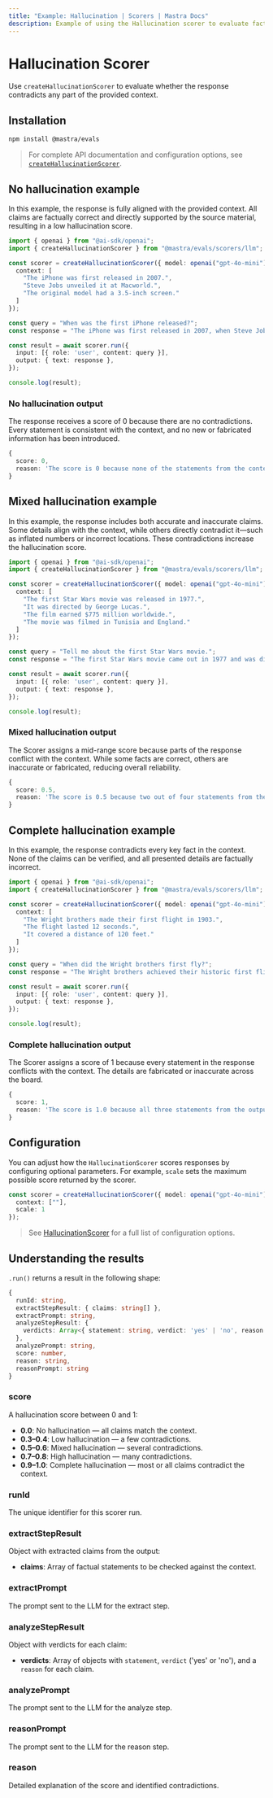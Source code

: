 ---
title: "Example: Hallucination | Scorers | Mastra Docs"
description: Example of using the Hallucination scorer to evaluate factual contradictions in responses.
---


# Hallucination Scorer

Use `createHallucinationScorer` to evaluate whether the response contradicts any part of the provided context.

## Installation

```bash copy
npm install @mastra/evals
```

> For complete API documentation and configuration options, see [`createHallucinationScorer`](/reference/scorers/hallucination).

## No hallucination example

In this example, the response is fully aligned with the provided context. All claims are factually correct and directly supported by the source material, resulting in a low hallucination score.

```typescript filename="src/example-no-hallucination.ts" showLineNumbers copy
import { openai } from "@ai-sdk/openai";
import { createHallucinationScorer } from "@mastra/evals/scorers/llm";

const scorer = createHallucinationScorer({ model: openai("gpt-4o-mini"), options: {
  context: [
    "The iPhone was first released in 2007.",
    "Steve Jobs unveiled it at Macworld.",
    "The original model had a 3.5-inch screen."
  ]
});

const query = "When was the first iPhone released?";
const response = "The iPhone was first released in 2007, when Steve Jobs unveiled it at Macworld. The original iPhone featured a 3.5-inch screen.";

const result = await scorer.run({
  input: [{ role: 'user', content: query }],
  output: { text: response },
});

console.log(result);
```

### No hallucination output

The response receives a score of 0 because there are no contradictions. Every statement is consistent with the context, and no new or fabricated information has been introduced.

```typescript
{
  score: 0,
  reason: 'The score is 0 because none of the statements from the context were contradicted by the output.'
}
```

## Mixed hallucination example

In this example, the response includes both accurate and inaccurate claims. Some details align with the context, while others directly contradict it—such as inflated numbers or incorrect locations. These contradictions increase the hallucination score.

```typescript filename="src/example-mixed-hallucination.ts" showLineNumbers copy
import { openai } from "@ai-sdk/openai";
import { createHallucinationScorer } from "@mastra/evals/scorers/llm";

const scorer = createHallucinationScorer({ model: openai("gpt-4o-mini"), options: {
  context: [
    "The first Star Wars movie was released in 1977.",
    "It was directed by George Lucas.",
    "The film earned $775 million worldwide.",
    "The movie was filmed in Tunisia and England."
  ]
});

const query = "Tell me about the first Star Wars movie.";
const response = "The first Star Wars movie came out in 1977 and was directed by George Lucas. It made over $1 billion at the box office and was filmed entirely in California.";

const result = await scorer.run({
  input: [{ role: 'user', content: query }],
  output: { text: response },
});

console.log(result);
```

### Mixed hallucination output

The Scorer assigns a mid-range score because parts of the response conflict with the context. While some facts are correct, others are inaccurate or fabricated, reducing overall reliability.

```typescript
{
  score: 0.5,
  reason: 'The score is 0.5 because two out of four statements from the output were contradicted by claims in the context, indicating a balance of accurate and inaccurate information.'
}
```

## Complete hallucination example

In this example, the response contradicts every key fact in the context. None of the claims can be verified, and all presented details are factually incorrect.

```typescript filename="src/example-complete-hallucination.ts" showLineNumbers copy
import { openai } from "@ai-sdk/openai";
import { createHallucinationScorer } from "@mastra/evals/scorers/llm";

const scorer = createHallucinationScorer({ model: openai("gpt-4o-mini"), options: {
  context: [
    "The Wright brothers made their first flight in 1903.",
    "The flight lasted 12 seconds.",
    "It covered a distance of 120 feet."
  ]
});

const query = "When did the Wright brothers first fly?";
const response = "The Wright brothers achieved their historic first flight in 1908. The flight lasted about 2 minutes and covered nearly a mile.";

const result = await scorer.run({
  input: [{ role: 'user', content: query }],
  output: { text: response },
});

console.log(result);

```

### Complete hallucination output

The Scorer assigns a score of 1 because every statement in the response conflicts with the context. The details are fabricated or inaccurate across the board.

```typescript
{
  score: 1,
  reason: 'The score is 1.0 because all three statements from the output directly contradict the context: the first flight was in 1903, not 1908; it lasted 12 seconds, not about 2 minutes; and it covered 120 feet, not nearly a mile.'
}
```

## Configuration

You can adjust how the `HallucinationScorer` scores responses by configuring optional parameters. For example, `scale` sets the maximum possible score returned by the scorer.

```typescript
const scorer = createHallucinationScorer({ model: openai("gpt-4o-mini"), options: {
  context: [""],
  scale: 1
});
```

> See [HallucinationScorer](/reference/scorers/hallucination.mdx) for a full list of configuration options.

## Understanding the results

`.run()` returns a result in the following shape:

```typescript
{
  runId: string,
  extractStepResult: { claims: string[] },
  extractPrompt: string,
  analyzeStepResult: {
    verdicts: Array<{ statement: string, verdict: 'yes' | 'no', reason: string }>
  },
  analyzePrompt: string,
  score: number,
  reason: string,
  reasonPrompt: string
}
```

### score
A hallucination score between 0 and 1:

- **0.0**: No hallucination — all claims match the context.
- **0.3–0.4**: Low hallucination — a few contradictions.
- **0.5–0.6**: Mixed hallucination — several contradictions.
- **0.7–0.8**: High hallucination — many contradictions.
- **0.9–1.0**: Complete hallucination — most or all claims contradict the context.

### runId
The unique identifier for this scorer run.

### extractStepResult
Object with extracted claims from the output:
- **claims**: Array of factual statements to be checked against the context.

### extractPrompt
The prompt sent to the LLM for the extract step.

### analyzeStepResult
Object with verdicts for each claim:
- **verdicts**: Array of objects with `statement`, `verdict` ('yes' or 'no'), and a `reason` for each claim.

### analyzePrompt
The prompt sent to the LLM for the analyze step.

### reasonPrompt
The prompt sent to the LLM for the reason step.

### reason
Detailed explanation of the score and identified contradictions.

<GithubLink
  marginTop='mt-16'
  link="https://github.com/mastra-ai/mastra/blob/main/examples/basics/scorers/hallucination"
/>
